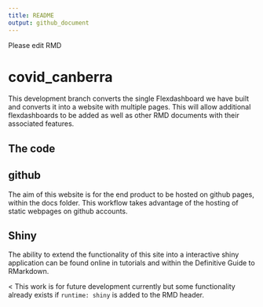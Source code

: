 ```yaml
---
title: README
output: github_document
---
```


Please edit RMD

# covid_canberra

This development branch converts the single Flexdashboard we have built and converts it into a website with multiple pages. This will allow additional flexdashboards to be added as well as other RMD documents with their associated features.

## The code



## github

The aim of this website is for the end product to be hosted on github pages, within the docs folder. This workflow takes advantage of the hosting of static webpages on github accounts.

## Shiny

The ability to extend the functionality of this site into a interactive shiny application can be found online in tutorials and within the Definitive Guide to RMarkdown.

< This work is for future development currently but some functionality already exists if `runtime: shiny` is added to the RMD header.
</br>